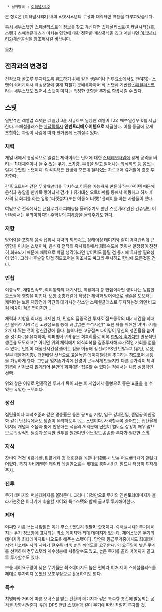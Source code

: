   * 상위항목 : [[이터널시티2]]


본 항목은 [이터널시티2] 내의 스텟시스템의 구성과 대략적인 역할을 다루고있습니다.

혹시 세부스탯인 스페셜리스트의 정보를 찾고 계신다면 [[스페셜리스트(이터널시티2)]]를, 스탯과 스페셜클래스가 미치는 영향에 대한 정확한 계산공식을 찾고 계신다면 [[이터널시티2/계산공식]]을 참조하시길 바랍니다.

[[목차]]

== 전작과의 변경점 ==

[[이터널시티|전작]]보다 골고루 투자하도록 유도하기 위해 같은 생존이나 전투요소에서도 관여하는 스탯이 여러가여서 육성방향에 맞게 적절히 분배해야하며 이 스탯에 기반한[[스페셜리스트(이터널시티2)|스페셜리스트]]라는 세부스탯도 있어서 스탯이 미치는 특정한 영향을 추가로 향상시킬 수 있다.


== 스탯 ==

일반적인 레벨업 스탯은 레벨당 3을 지급하며 달성한 레벨이 10의 배수일경우 6를 지급한다.
스페셜클래스는 [[이터널시티2/메달|메달획득]]시 '''인벤토리에 아이템으로''' 지급한다. 이를 등급에 맞게 조합하는 과정이 사람에 따라 번거롭게 느껴질수 있다.

=== 체력 ===
게임 내에서 통상적으로 일컫는 체력이라는 단어에 대한 [[스테레오타입]]에 맞게 공격을 버티는 최대체력이나 들 수 있는 무게, 소지량, 부상을 딛고 일어나는 의식회복 등 몸쓰는 일과 관련된 스탯이다. 의식회복은 한방에 모든게 걸려있는 하드코어 유저들이 종종 투자한다.

간혹 오토바이같은 무게패널티를 무시하고 이동을 가능하게 만들어주는 아이템 때문에 음식과 총알을 한가득 쌓아놔서 걷기나 뛰기대신 오토바이를 통해서 이동하고 하차 후 사격 및 회피를 하는 일명 '터렛설치(또는 이동식 터렛)' 플레이를 하는 사람들이 있다.

여담으로 전작에서는 근접무기의 피해량을 올려주기도 했던 스탯이라 완전 건슈팅인 이번작에서는 무의미하지만 주먹질의 피해량을 올려주기도 한다. 

=== 저항 ===
방어력을 포함해 음식 섭취시 체력의 회복속도, 상태이상 데미지와 같이 체력관리에 큰 영향을 미치는 스탯이며, 음식이 전작의 즉시회복에서 회복속도에 맞춰서 일정량이 천천히 회복되기 때문에 체력으로 버틸 생각이라면 방어력도 올릴 겸 동시에 투자할 필요성이 있다. 그러나 후술할 민첩 하드코어는 이조차도 싸그리 무시하고 한방에 모든것을 건다.

=== 민첩 ===
이동속도, 재장전속도, 회피동작의 대기시간, 확률회피 등 민첩이라면 생각나는 날렵한 요소들에 영향을 미친다. 보통 소총캐같이 적당한 체력과 방어력으로 생존을 도모하는 캐릭터는 보통 재장전과 약간의 대기시간 감소만 스페셜클래스로 투자하는것 외엔 비교적 비중이 적은 편이지만... 

체력과 저항을 최대한 배제한 채, 민첩의 집중적인 투자로 점프동작의 대기시간을 최대한 줄여서 지속적인 고공점프를 통해 끊임없는 무적시간[* 또한 이를 위해선 야마카시를 2개 다 찍는 것이 정신건강에 옳다. 늘어나는 고공점프 타이밍이 당신의 생존율을 높여줄 것이다.]을 유지하며, 회피방어구의 높은 회피확률로 비록 [[원킬|한방에 훅가지만]] 안정적인 생존을 도모하고[* 아니면 위의 체력에서 의식회복을 집중투자해 추가적인 기회를 얻을 수 있다.] 민첩이 재장전시간을 줄이는 점을 이용해 장전=DPS인 단발무기(유탄, 로켓, 일부 대물저격총), 더블배럴 샷건으로 효율높은 데미지딜링을 추구하는 하드코어 세팅을 가능하게 한다. 그만큼 엄지손가락에 신경이 곤두서게 만들지만 다른 손가락이 체력회복에 신경쓰지 않게되어 본연의 회피에만 집중할 수 있다는 점에서는 나름 실용적인 선택.

위와 같은 이유로 편중적인 투자가 독이 되는 이 게임에서 몰빵으로 좋은 효율을 볼 수 있는 유일한 스탯이다.

=== 정신 ===
집탄율이나 과녁조준과 같은 명중률은 물론 공포심 저항, 입구 강제진입, 랜덤공격 안정화 같이 난전속에서도 생존이 유리하도록 돕는 스탯이다. 사격할수록 줄어드는 집탄율게이지의 개념과 소음과 빛에 반응하는 적들의 AI덕분에 난전이 벌어질 상황이 매우 많으므로 안정적인 딜링과 윤택한 전투를 원한다면 어느정도 꼼꼼한 투자가 필요한 스탯.

=== 지식 ===
장비의 적정 사용레벨, 팀플레이 및 연합같은 커뮤니티활동시 받는 어드밴티지와 관련되어있다. 특히 장비레벨은 캐릭터 레벨만으로는 제대로 충족시키기 힘드니 적당히 투자해주자.


=== 전투 ===
무기 데미지의 퍼센테이지를 올려준다. 그러나 이것만으로 무기의 인벤토리데미지가 올라가는것은 아니기에 후술할 제어와 특수스탯와 함께 골고루 투자해야한다.

=== 제어 ===
어쩌면 처음 보는사람들은 이게 무슨스탯인지 헷깔려 할것이다. 이터널시티2 무기데미지는 무기 정보창에 표시되는 최소 데미지와 최대 데미지가 있는데, 제어스탯은 무기의 데미지가 최대데미지로 나오도록 해주는 스탯이다. 당연히 동급무기중에서도 최대데미지와 최소데미지의 차이가 클수록 더욱 높은 제어도를 요구한다. 이 요구량이 낮은 무기를 선택하여 전투스탯의 계수상승에 치중할수도 있고, 높은 무기를 골라 제어까지 골고루 투자할수도 있다.

보통 제어요구량이 낮은 무기들은 최소데미지도 높은 편이라 미처 제어 스페셜클래스를 제대로 투자하지 못했던 보조무장으로 활용하기도 한다.

=== 특수 ===
치명타와 거리에 따른 보너스를 받는 탄환의 데미지과 같은 특수한 조건에 발동되는 공격을 강화시켜준다. 위에 DPS 관련 스탯들과 같이 무기에 따라 적절히 투자할 것.
